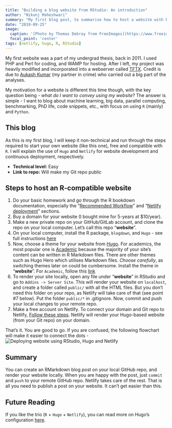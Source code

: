 ```yaml
---
title: "Building a blog website from RStudio: An introduction"
author: "Nikunj Maheshwari"
summary: "My first blog post, to summarise how to host a website with RMarkdown compatibility."
date: "2019-09-25"
image:
  caption: '[Photo by Thomas Debray from FreeImages](https://www.freeimages.com/photo/crane-1216087)'
  focal_point: 'center'
tags: [netlify, hugo, R, RStudio]
---
```


My first website was a part of my undergrad thesis, back in 2011. I used PHP and Perl for coding, and WAMP for hosting. After I left, my project was heavily modified and incorporated into a webserver called <a href="http://sblab.sastra.edu/tftx.html" target="_blank">TFTX</a>. Credit is due to <a href="https://www.linkedin.com/in/aukash-kumar-a2662558/" target="_blank">Aukash Kumar</a> (my partner in crime) who carried out a big part of the analyses.

My motivation for a website is different this time though, with the key question being - _what do I want to convey using my website_? The answer is simple - I want to blog about machine learning, big data, parallel computing, benchmarking, PhD life, code snippets, etc., with focus on using `R` (mainly) and `Python`.

## This blog

As this is my first blog, I will keep it non-technical and run through the steps required to start your own website (like this one), free and compatible with `R`. I will explain the use of `Hugo` and `Netlify` for website development and continuous deployment, respectively.

* __Technical level:__ Easy
* __Link to repo:__ Will make my Git repo public

## Steps to host an R-compatible website 

1. Do your basic homework and go through the R bookdown documentation, especially the "<a href="https://bookdown.org/yihui/blogdown/workflow.html" target="_blank">Recommended Workflow</a>" and "<a href="https://bookdown.org/yihui/blogdown/netlify.html" target="_blank">Netlify deployment</a>" sections.
2. Buy a domain for your website (I bought mine for 5-years at $10/year).
3. Make a new private repo on your GitHub/GitLab account, and clone the repo on your local computer. Let's call this repo "__website__".
4. On your local computer, install the R package, `blogdown`, and `Hugo` - see full instructions <a href="https://bookdown.org/yihui/blogdown/installation.html" target="_blank">here</a>
5. Now, choose a theme for your website from <a href="https://themes.gohugo.io/" target="_blank">Hugo</a>. For academics, the most popular one is <a href="https://themes.gohugo.io/academic/" target="_blank">Academic</a> because the majority of your site's content can be written in R Markdown files. There are other themes such as Hugo Hero which utilises Markdown files. _Choose carefully_, as switching themes later on could be cumbersome. Install the theme in "__website__". For `Academic`, follow this <a href="https://sourcethemes.com/academic/docs/install/#install-with-git" target="_blank">link</a> 
6. To render your site locally, open any file under "__website__" in RStudio and go to `Addins -> Server Site`. This will render your website on `localhost`, and create a folder called `public/` with all the HTML files. But you don't need this folder on your repo, as Netlify will take care of that (see point #7 below). Put the folder `public/*` in .gitignore. Now, commit and push your local changes to your remote repo.
7. Make a free account on Netlify. To connect your domain and Git repo to Netlify, <a href="https://www.netlify.com/blog/2016/09/29/a-step-by-step-guide-deploying-on-netlify/" target="_blank">Follow these steps</a>. Netlify will render your Hugo-based website (from your Git repo) on your domain.

That's it. You are good to go. If you are confused, the following flowchart will make it easier to connect the dots -
![Deploying website using RStudio, Hugo and Netlify](workflow-2.png)

## Summary

You can create an RMarkdown blog post on your local GitHub repo, and render your website locally. When you are happy with the post, just `commit` and `push` to your remote GitHub repo. Netlify takes care of the rest. That is all you need to publish a post on your website. It can't get easier than this.

## Future Reading

If you like the trio (`R` + `Hugo` + `Netlify`), you can read more on Hugo's configuration <a href="https://gohugo.io/getting-started/configuration/" target="_blank">here</a>.

